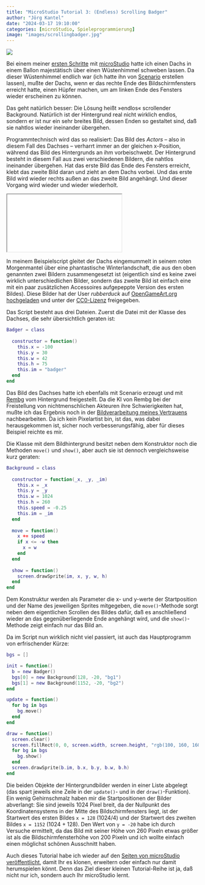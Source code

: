 ```yaml
---
title: "MicroStudio Tutorial 3: (Endless) Scrolling Badger"
author: "Jörg Kantel"
date: "2024-03-17 19:10:00"
categories: [microStudio, Spieleprogrammierung]
image: "images/scrollingbadger.jpg"
---
```


[![](images/scrollingbadger-b.jpg)](https://www.flickr.com/photos/schockwellenreiter/53592592647/)

Bei einem meiner [ersten Schritte](https://kantel.github.io/posts/2024022001_microstudio_1st_steps/) mit [microStudio](http://cognitiones.kantel-chaos-team.de/multimedia/spieleprogrammierung/microstudio.html) hatte ich einen Dachs in einem Ballon majestätisch über einen Wüstenhimmel schweben lassen. Da dieser Wüstenhimmel endlich war (ich hatte ihn von [Scenario](https://www.flickr.com/photos/schockwellenreiter/53537297945/) erstellen lassen), mußte der Dachs, wenn er das rechte Ende des Bildschirmfensters erreicht hatte, einen Hüpfer machen, um am linken Ende des Fensters wieder erscheinen zu können.

Das geht natürlich besser: Die Lösung heißt »endlos« scrollender Background. Natürlich ist der Hintergrund real nicht wirklich endlos, sondern er ist nur ein sehr breites Bild, dessen Enden so gestaltet sind, daß sie nahtlos wieder ineinander übergehen.

Programmtechnisch wird das so realisiert: Das Bild des *Actors* -- also in diesem Fall des Dachses -- verharrt immer an der gleichen x-Position, während das Bild des Hintergrunds an ihm vorbeischwebt. Der Hintergrund besteht in diesem Fall aus zwei verschiedenen Bildern, die nahtlos ineinander übergehen. Hat das erste Bild das Ende des Fensters erreicht, klebt das zweite Bild daran und zieht an dem Dachs vorbei. Und das erste Bild wird wieder rechts außen an das zweite Bild angehängt. Und dieser Vorgang wird wieder und wieder wiederholt.

<iframe src="scrollingbadger/index.html" class="if16_9" name="Scrolling Badger"></iframe>

In meinem Beispielscript gleitet der Dachs eingemummelt in seinem roten Morgenmantel über eine phantastische Winterlandschaft, die aus den oben genannten zwei Bildern zusammengesetzt ist (eigentlich sind es keine zwei wirklich unterschiedlichen Bilder, sondern das zweite Bild ist einfach eine mit ein paar zusätzlichen Accessoires aufgepeppte Version des ersten Bildes). Diese Bilder hat der User *rubberduck* auf [OpenGameArt.org hochgeladen](https://opengameart.org/content/another-background-made-from-glitch-assets) und unter der [CC0-Lizenz](http://creativecommons.org/publicdomain/zero/1.0/) freigegeben.

Das Script besteht aus drei Dateien. Zuerst die Datei mit der Klasse des Dachses, die sehr übersichtlich geraten ist:

~~~lua
Badger = class
  
  constructor = function()
    this.x = -100
    this.y = 30
    this.w = 42
    this.h = 75
    this.im = "badger"
  end  
end
~~~

Das Bild des Dachses hatte ich ebenfalls mit Scenario erzeugt und mit [Rembg](https://github.com/danielgatis/rembg) vom Hintergrund freigestellt. Da die KI von Rembg bei der Freistellung von nichtmenschlichen Akteuren ihre Schwierigkeiten hat, mußte ich das Ergebnis noch in der [Bildverarbeitung meines Vertrauens](http://cognitiones.kantel-chaos-team.de/multimedia/computergraphik/gc.html) nachbearbeiten. Da ich kein Pixelartist bin, ist das, was dabei herausgekommen ist, sicher noch verbesserungsfähig, aber für dieses Beispiel reichte es mir.

Die Klasse mit dem Bildhintergrund besitzt neben dem Konstruktor noch die Methoden `move()` und `show()`, aber auch sie ist dennoch vergleichsweise kurz geraten:

~~~lua
Background = class
  
  constructor = function(_x, _y, _im)
    this.x = _x
    this.y = _y
    this.w = 1024
    this.h = 260
    this.speed = -0.25
    this.im = _im
  end
  
  move = function()
    x += speed
    if x <= -w then
      x = w
    end
  end
  
  show = function()
    screen.drawSprite(im, x, y, w, h)
  end
end
~~~

Dem Konstruktur werden als Parameter die x- und y-werte der Startposition und der Name des jeweiligen Sprites mitgegeben, die `move()`-Methode sorgt neben dem eigentlichen Scrollen des Bildes dafür, daß es anschließend wieder an das gegenüberliegende Ende angehängt wird, und die `show()`-Methode zeigt einfach nur das Bild an.

Da im Script nun wirklich nicht viel passiert, ist auch das Hauptprogramm von erfrischender Kürze:

~~~lua
bgs = []

init = function()
  b = new Badger()
  bgs[0] = new Background(128, -20, "bg1")
  bgs[1] = new Background(1152, -20, "bg2")
end

update = function()
  for bg in bgs
    bg.move()
  end
end

draw = function()
  screen.clear()
  screen.fillRect(0, 0, screen.width, screen.height, "rgb(100, 160, 160)")
  for bg in bgs
    bg.show()
  end
  screen.drawSprite(b.im, b.x, b.y, b.w, b.h)
end
~~~

Die beiden Objekte der Hintergrundbilder werden in einer Liste abgelegt (das spart jeweils eine Zeile in der `update()`- und in der `draw()`-Funktion). Ein wenig Gehirnschmalz haben mir die Startpositionen der Bilder abverlangt: Sie sind jeweils 1024 Pixel breit, da der Nullpunkt des Koordinatensystems in der Mitte des Bildschirmfensters liegt, ist der Startwert des ersten Bildes `x = 128` (1024/4) und der Startwert des zweiten Bildes `x = 1152` (1024 + 128). Den Wert von `y = -20` habe ich durch Versuche ermittelt, da das Bild mit seiner Höhe von 260 Pixeln etwas größer ist als die Bildschirmfensterhöhe von 200 Pixeln und ich wollte einfach einen möglichst schönen Ausschnitt haben.

Auch dieses Tutorial habe ich wieder auf den [Seiten von microStudio veröffentlicht](https://microstudio.dev/projects/scrollingbadger/code/), damit Ihr es klonen, erweitern oder einfach nur damit herumspielen könnt. Denn das Ziel dieser kleinen Tutorial-Reihe ist ja, daß nicht nur ich, sondern auch Ihr microStudio lernt.
